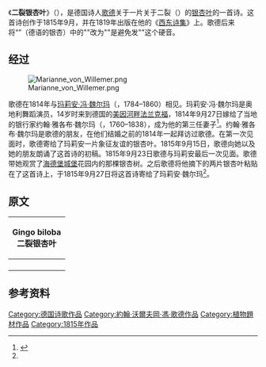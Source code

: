 《'''二裂银杏叶'''》（{{lang-de|''Gingo biloba''}}），是德国诗人[[约翰·沃尔夫冈·歌德|歌德]]关于一片关于二裂（{{lang-la|biloba}}）的[[银杏叶|银杏叶]]的一首诗。这首诗创作于1815年9月，并在1819年出版在他的《[[西东诗集|西东诗集]]》上。歌德后来将“{{lang|de|Ginkgo}}”（德语的银杏）中的"{{lang|de|k}}"改为"{{lang|de|g}}"是避免发"{{lang|de|k}}"这个硬音。

== 经过 ==
[[File:Marianne_von_Willemer.png|thumb]]

歌德在1814年与[[玛莉安·冯·魏尔玛|玛莉安·冯·魏尔玛]]（{{lang|de|Marianne von Willemer}}，1784–1860）相见。玛莉安·冯·魏尔玛是奥地利舞蹈演员，14岁时来到德国的[[美因河畔法兰克福|美因河畔法兰克福]]，1814年9月27日嫁给了当地的银行家约翰·雅各布·魏尔玛（{{lang|de|Johann Jakob von Willemer}}，1760–1838），成为他的第三任妻子<ref name="one">{{cite web|author1=中华读书报|title=引发歌德晚年激情的女子——乌尔里克|url=http://www.china.com.cn/book/txt/2009-02/06/content_17236484_2.htm|website=中国网|accessdate=2015-11-21|date=2009-02-06|archive-date=2018-11-07|archive-url=https://web.archive.org/web/20181107114930/http://www.china.com.cn/book/txt/2009-02/06/content_17236484_2.htm|dead-url=no}}</ref>。约翰·雅各布·魏尔玛是歌德的朋友，在他们结婚之前的1814年一起拜访过歌德。在第一次见面时，歌德寄给了玛莉安一片象征友谊的银杏叶。1815年9月15日，歌德向她以及她的朋友朗诵了这首诗的初稿。1815年9月23日歌德与玛莉安最后一次见面。歌德带她观赏了[[海德堡城堡|海德堡城堡]]花园内的那棵银杏树。之后歌德将他摘下的两片银杏叶粘贴在了这首诗上，于1815年9月27日将这首诗寄给了玛莉安·魏尔玛<ref name="one"/>。

== 原文 ==

{|
!colspan=2|Gingo biloba<br/>二裂银杏叶
|-
|<poem>{{lang|de|Dieses Baums Blatt, der von Osten
Meinem Garten anvertraut,
Giebt geheimen Sinn zu kosten,
Wie's den Wissenden erbaut,

Ist es Ein lebendig Wesen,
Das sich in sich selbst getrennt?
Sind es zwei, die sich erlesen,
Daß man sie als Eines kennt?

Solche Frage zu erwidern,
Fand ich wohl den rechten Sinn,
Fühlst du nicht an meinen Liedern,
Daß ich Eins und doppelt bin?}}</poem>
|<poem style="margin-left: 2em;">生着这种叶子的树木，
从东方移进我的园庭；
它给你一个秘密启示，
耐人寻味，令识者振奋。

它是一个有生命的物体，
在自己体内一分为二？
还是两个生命合在一起，
被我们看成了一体？

也许我已找到正确答案，
来回答这样一个问题：
你难道不感觉在我诗中，
我既是我，又是你和我？</poem>
|}

== 参考资料 ==
{{Reflist|2}}
{{约翰·沃尔夫冈·冯·歌德}}

[[Category:德国诗歌作品|Category:德国诗歌作品]]
[[Category:約翰·沃爾夫岡·馮·歌德作品|Category:約翰·沃爾夫岡·馮·歌德作品]]
[[Category:植物題材作品|Category:植物題材作品]]
[[Category:1815年作品|Category:1815年作品]]